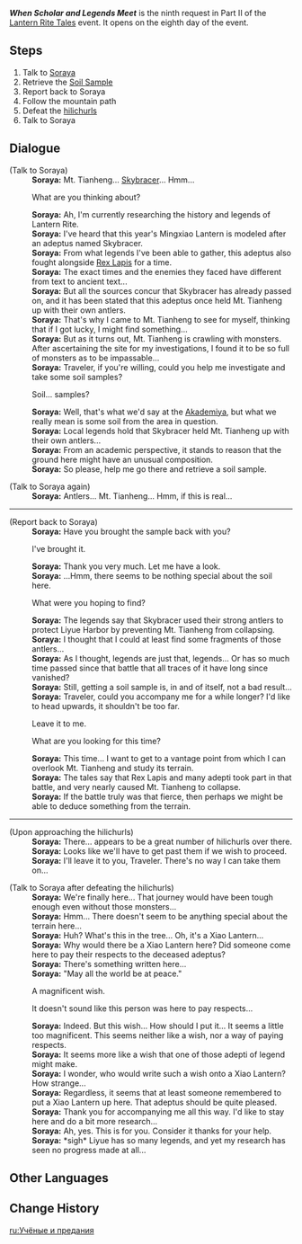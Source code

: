 {{Quest Infobox
|id            = 71822
|event_name    = Lantern Rite Tales
|rewards       = Primogem*30;Mora*20,000;Festive Fever (Lantern Rite)*100
|requirement   = Complete [[Wangshu Once Again]]
|type          = World
|startLocation = [[Mt. Tianheng]], [[Liyue]]
|characters    = Soraya; Traveler
|region        = Liyue
|area          = Sea of Clouds
|subarea       = Mt. Tianheng
}}
'''''When Scholar and Legends Meet''''' is the ninth request in Part II of the [[Lantern Rite Tales]] event. It opens on the eighth day of the event.

==Steps==
# Talk to [[Soraya]]
# Retrieve the [[Soil Sample]]
# Report back to Soraya
# Follow the mountain path
# Defeat the [[hilichurls]]
# Talk to Soraya

==Dialogue==
{{Quest Description|The scholar [[Soraya]] seems to be investigating something in [[Mt. Tianheng]]...}}
{{Dialogue Start}}
;(Talk to Soraya)
:'''Soraya:''' Mt. Tianheng... [[Skybracer]]... Hmm...
:{{DIcon}} What are you thinking about?
:'''Soraya:''' Ah, I'm currently researching the history and legends of Lantern Rite.
:'''Soraya:''' I've heard that this year's Mingxiao Lantern is modeled after an adeptus named Skybracer.
:'''Soraya:''' From what legends I've been able to gather, this adeptus also fought alongside [[Rex Lapis]] for a time.
:'''Soraya:''' The exact times and the enemies they faced have different from text to ancient text...
:'''Soraya:''' But all the sources concur that Skybracer has already passed on, and it has been stated that this adeptus once held Mt. Tianheng up with their own antlers.
:'''Soraya:''' That's why I came to Mt. Tianheng to see for myself, thinking that if I got lucky, I might find something...
:'''Soraya:''' But as it turns out, Mt. Tianheng is crawling with monsters. After ascertaining the site for my investigations, I found it to be so full of monsters as to be impassable...
:'''Soraya:''' Traveler, if you're willing, could you help me investigate and take some soil samples?
:{{DIcon}} Soil... samples?
:'''Soraya:''' Well, that's what we'd say at the [[Sumeru Akademiya|Akademiya]], but what we really mean is some soil from the area in question.
:'''Soraya:''' Local legends hold that Skybracer held Mt. Tianheng up with their own antlers...
:'''Soraya:''' From an academic perspective, it stands to reason that the ground here might have an unusual composition.
:'''Soraya:''' So please, help me go there and retrieve a soil sample.

;(Talk to Soraya again)
:'''Soraya:''' Antlers... Mt. Tianheng... Hmm, if this is real...
----
;(Report back to Soraya)
:'''Soraya:''' Have you brought the sample back with you?
:{{DIcon}} I've brought it.
:'''Soraya:''' Thank you very much. Let me have a look.
:'''Soraya:''' ...Hmm, there seems to be nothing special about the soil here.
:{{DIcon}} What were you hoping to find?
:'''Soraya:''' The legends say that Skybracer used their strong antlers to protect Liyue Harbor by preventing Mt. Tianheng from collapsing.
:'''Soraya:''' I thought that I could at least find some fragments of those antlers...
:'''Soraya:''' As I thought, legends are just that, legends... Or has so much time passed since that battle that all traces of it have long since vanished?
:'''Soraya:''' Still, getting a soil sample is, in and of itself, not a bad result...
:'''Soraya:''' Traveler, could you accompany me for a while longer? I'd like to head upwards, it shouldn't be too far.
:{{DIcon}} Leave it to me.
:{{DIcon}} What are you looking for this time?
:'''Soraya:''' This time... I want to get to a vantage point from which I can overlook Mt. Tianheng and study its terrain.
:'''Soraya:''' The tales say that Rex Lapis and many adepti took part in that battle, and very nearly caused Mt. Tianheng to collapse.
:'''Soraya:''' If the battle truly was that fierce, then perhaps we might be able to deduce something from the terrain.
----
;(Upon approaching the hilichurls)
:'''Soraya:''' There... appears to be a great number of hilichurls over there.
:'''Soraya:''' Looks like we'll have to get past them if we wish to proceed.
:'''Soraya:''' I'll leave it to you, Traveler. There's no way I can take them on...

;(Talk to Soraya after defeating the hilichurls)
:'''Soraya:''' We're finally here... That journey would have been tough enough even without those monsters...
:'''Soraya:''' Hmm... There doesn't seem to be anything special about the terrain here...
:'''Soraya:''' Huh? What's this in the tree... Oh, it's a Xiao Lantern...
:'''Soraya:''' Why would there be a Xiao Lantern here? Did someone come here to pay their respects to the deceased adeptus?
:'''Soraya:''' There's something written here...
:'''Soraya:''' "May all the world be at peace."
:{{DIcon}} A magnificent wish.
:{{DIcon}} It doesn't sound like this person was here to pay respects...
:'''Soraya:''' Indeed. But this wish... How should I put it... It seems a little too magnificent. This seems neither like a wish, nor a way of paying respects.
:'''Soraya:''' It seems more like a wish that one of those adepti of legend might make.
:'''Soraya:''' I wonder, who would write such a wish onto a Xiao Lantern? How strange...
:'''Soraya:''' Regardless, it seems that at least someone remembered to put a Xiao Lantern up here. That adeptus should be quite pleased.
:'''Soraya:''' Thank you for accompanying me all this way. I'd like to stay here and do a bit more research...
:'''Soraya:''' Ah, yes. This is for you. Consider it thanks for your help.
:'''Soraya:''' *sigh* Liyue has so many legends, and yet my research has seen no progress made at all...
{{Dialogue End}}

==Other Languages==
{{Other Languages
|en      = When Scholar and Legends Meet
|zhs     = 学者与传说
|zhs_rm  = Xuézhě yǔ chuánshuō
|zht     = 學者與傳說
|zht_rm  = Xuézhě yǔ chuánshuō
|zh_tl   = Scholars and Legends
|ja      = 学者と伝説
|ja_rm   = Gakusha to densetsu
|ja_tl   = Scholars and Legends
|ko      = 학자와 전설
|ko_tl   = Scholars and Legends
|es      = La erudita y la leyenda
|es_tl   = The Scholar and the Legend
|fr      = L'érudite et la légende
|fr_tl   = The Scholar and the Legend
|ru      = Учёные и предания
|ru_tl   = Scholars and Legends
|th      = ความรู้กับตำนาน
|th_rm   = 
|th_tl   = 
|vi      = Học giả và truyền thuyết
|vi_tl   = 
|de      = Wenn Gelehrte und Legenden aufeinandertreffen
|de_tl   = When Scholars and Legends Clash
|id      = Peneliti dan Legenda
|id_tl   = Scholar and Legend
|pt      = A Estudiosa e a Lenda
|pt_tl   = The Studious and the Legend
}}

==Change History==
{{Change History|1.3}}

[[ru:Учёные и предания]]